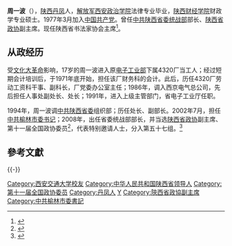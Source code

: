 '''周一波'''（{{bd|1953年|12月||catIdx=Zhou周}}），[[陕西|陕西]][[丹凤|丹凤]]人，[[解放军西安政治学院|解放军西安政治学院]]法律专业毕业，[[陕西财经学院|陕西财经学院]]财政学专业硕士。1977年3月加入[[中国共产党|中国共产党]]。曾任[[中共陕西省委|中共陕西省委]][[中共中央统一战线工作部|统战部]]部长、[[陕西省政协|陕西省政协]]副主席。现任陕西省书法家协会主席<ref>{{Cite book|title=积跬点滴集|last=张波著|first=|publisher=武汉：湖北美术出版社|year=2016.03|isbn=978-7-5394-8213-2|location=|pages=207}}</ref>。

==从政经历==
受[[文化大革命|文化大革命]]影响，17岁的周一波进入原[[电子工业部|电子工业部]]下属4320厂当工人；经过短期会计培训后，于1971年底开始，担任该厂财务科的会计。此后，历任4320厂劳动工资科干事、副科长，厂党委办公室主任；1986年，调入西京电气总公司，先后担任人事处副处长、处长；1991年，进入上级主管部门，省电子工业厅任职。

1994年，周一波调[[中共陕西省委|中共陕西省委]]组织部；历任处长、副部长。2002年7月，担任[[中共|中共]][[榆林|榆林]][[市委书记|市委书记]]；2008年，出任省委统战部部长，并当选[[陕西省政协|陕西省政协]]副主席、第十一届全国政协委员<ref>{{cite news|title=第十一届全国政协委员名单|url=http://www.indaa.com.cn/zt/2009qglh/zxzs/200903/t20090303_127573.html|accessdate=2013-04-09|newspaper=新华社|date=2008年1月25日|deadurl=yes|archiveurl=https://web.archive.org/web/20130928014403/http://www.indaa.com.cn/zt/2009qglh/zxzs/200903/t20090303_127573.html|archivedate=2013年9月28日}}</ref>，代表特别邀请人士，分入第五十七组。<ref>{{cite news|title=全国政协信息-周一波|url=http://www.cppcc.gov.cn/CMS/wylibary/showJcwyxtInfoWylibary.action?tabJcwyxt.guid=11W0021220&wytype=wjwy|accessdate=2013-04-11|newspaper=全国政协委员会|archive-date=2019-06-11|archive-url=https://web.archive.org/web/20190611023843/http://www.cppcc.gov.cn/CMS/wylibary/showJcwyxtInfoWylibary.action?tabJcwyxt.guid=11W0021220&wytype=wjwy|dead-url=no}}</ref>

==參考文獻==
<div class="references-small">
<references></references>
</div>
{{-}}
{{start box}}
{{s-ppo|{{cpc}}}}
{{s-before|[[胡悦|胡悦]]}}
{{s-title|[[中国共产党陕西省委员会|中国共产党陕西省委员会]][[中共中央统一战线工作部|统一战线工作部]]部长|2008年2月－2013年2月}}
{{s-after|[[陳強_(延安市长)|陈强]]}}
{{s-before|[[郭永平|郭永平]]}}
{{s-title|[[中共|中共]][[榆林市|榆林市]][[市委书记|市委书记]]|2002年7月－2008年1月}}
{{s-after|[[李金柱|李金柱]]}}
{{end box}}

{{DEFAULTSORT:Zhou周}}
[[Category:西安交通大学校友|Category:西安交通大学校友]]
[[Category:中华人民共和国陕西省领导人|Category:中华人民共和国陕西省领导人]]
[[Category:第十一届全国政协委员|Category:第十一届全国政协委员]]
[[Category:丹凤人|Category:丹凤人]]
[[Category:周姓|Y]]
[[Category:陝西省政協副主席|Category:陝西省政協副主席]]
[[Category:中共榆林市委書記|Category:中共榆林市委書記]]